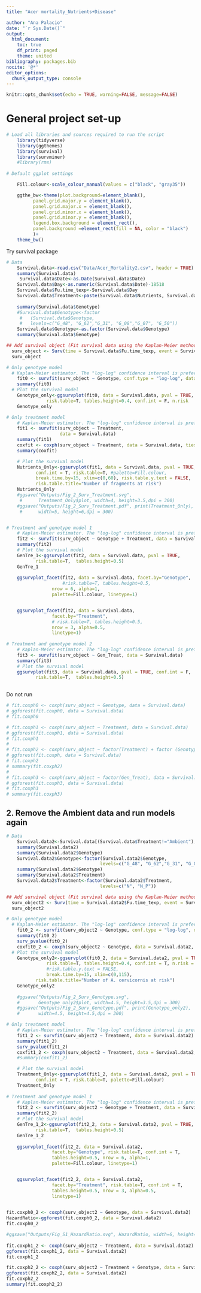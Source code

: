 ```yaml
---
title: "Acer mortality_Nutrients+Disease"

author: "Ana Palacio"
date: "`r Sys.Date()`"
output:
  html_document:
    toc: true
    df_print: paged
    theme: united
bibliography: packages.bib
nocite: '@*'
editor_options:
  chunk_output_type: console
---
```


```r
knitr::opts_chunk$set(echo = TRUE, warning=FALSE, message=FALSE)
```

# General project set-up 

```r

# Load all libraries and sources required to run the script
    library(tidyverse)
    library(ggthemes)
    library(survival)
    library(survminer)
    #library(rms)
   
# Default ggplot settings

    Fill.colour<-scale_colour_manual(values = c("black", "gray35"))

    ggthe_bw<-theme(plot.background=element_blank(),
          panel.grid.major.y = element_blank(),
          panel.grid.major.x = element_blank(),
          panel.grid.minor.x = element_blank(),
          panel.grid.minor.y = element_blank(),
          legend.box.background = element_rect(),
          panel.background =element_rect(fill = NA, color = "black")
          )+
    theme_bw()
```

Try survival package

```r
# Data
    Survival.data<-read.csv("Data/Acer_Mortality2.csv", header = TRUE)
    summary(Survival.data)
     Survival.data$Date<-as.Date(Survival.data$Date)
    Survival.data$Day<-as.numeric(Survival.data$Date)-18518
    Survival.data$Fu.time_texp<-Survival.data$Day
    Survival.data$Treatment<-paste(Survival.data$Nutrients, Survival.data$Disease, sep = "-" )
    
    summary(Survival.data$Genotype)
    #Survival.data$Genotype<-factor 
     #   (Survival.data$Genotype, 
     #   levels=c("G_48", "G_62","G_31", "G_08","G_07", "G_50"))
    Survival.data$Genotype<-as.factor(Survival.data$Genotype)
    summary(Survival.data$Genotype)
```

```r
## Add survival object (Fit survival data using the Kaplan-Meier method)
  surv_object <- Surv(time = Survival.data$Fu.time_texp, event = Survival.data$Fu.stat_exp)
  surv_object 

# Only genotype model
  # Kaplan-Meier estimator. The "log-log" confidence interval is preferred.
    fit0 <- survfit(surv_object ~ Genotype, conf.type = "log-log", data = Survival.data)
    summary(fit0)
  # Plot the survival model
    Genotype_only<-ggsurvplot(fit0, data = Survival.data, pval = TRUE,
               risk.table=T, tables.height=0.4, conf.int = F, n.risk   = TRUE )
    Genotype_only

# Only treatment model
    # Kaplan-Meier estimator. The "log-log" confidence interval is preferred.
    fit1 <- survfit(surv_object ~ Treatment,
                    data = Survival.data)
    summary(fit1)
    coxfit <- coxph(surv_object ~ Treatment, data = Survival.data, ties = 'exact')
    summary(coxfit)

    # Plot the survival model
    Nutrients_Only<-ggsurvplot(fit1, data = Survival.data, pval = TRUE, 
           conf.int = T, risk.table=T, #palette=Fill.colour,
           break.time.by=15, xlim=c(0,60), risk.table.y.text = FALSE,
           risk.table.title="Number of fragments at risk")
    Nutrients_Only
    #ggsave("Outputs/Fig_2_Surv_Treatment.svg", 
     #      Treatment_Only$plot, width=4, height=3.5,dpi = 300)
    #ggsave("Outputs/Fig_2_Surv_Treatment.pdf", print(Treatment_Only),
     #      width=5, height=6,dpi = 300)


# Treatment and genotype model 1 
    # Kaplan-Meier estimator. The "log-log" confidence interval is preferred.
    fit2 <- survfit(surv_object ~ Genotype + Treatment, data = Survival.data)
    summary(fit2)
    # Plot the survival model
    GenTre_1<-ggsurvplot(fit2, data = Survival.data, pval = TRUE,
           risk.table=T,  tables.height=0.5)
    GenTre_1
    
    ggsurvplot_facet(fit2, data = Survival.data, facet.by="Genotype", 
                     #risk.table=T, tables.height=0.5, 
                 nrow = 6, alpha=1,
                 palette=Fill.colour, linetype=1)


    ggsurvplot_facet(fit2, data = Survival.data, 
                 facet.by="Treatment", 
                 # risk.table=T, tables.height=0.5, 
                 nrow = 3, alpha=0.5,
                 linetype=1)
    
# Treatment and genotype model 2
    # Kaplan-Meier estimator. The "log-log" confidence interval is preferred.
    fit3 <- survfit(surv_object ~ Gen_Treat, data = Survival.data)
    summary(fit3)
    # Plot the survival model
    ggsurvplot(fit3, data = Survival.data, pval = TRUE, conf.int = F,
           risk.table=T,  tables.height=0.5)
    

```

Do not run
```r
# fit.coxph0 <- coxph(surv_object ~ Genotype, data = Survival.data)
# ggforest(fit.coxph0, data = Survival.data)
# fit.coxph0

# fit.coxph1 <- coxph(surv_object ~ Treatment, data = Survival.data)
# ggforest(fit.coxph1, data = Survival.data)
# fit.coxph1
# 
# fit.coxph2 <- coxph(surv_object ~ factor(Treatment) + factor (Genotype), data = Survival.data)
# ggforest(fit.coxph, data = Survival.data)
# fit.coxph2
# summary(fit.coxph2)
# 
# fit.coxph3 <- coxph(surv_object ~ factor(Gen_Treat), data = Survival.data)
# ggforest(fit.coxph3, data = Survival.data)
# fit.coxph3
# summary(fit.coxph3)

```

## 2. Remove the Ambient data and run models again

```r
# Data
    Survival.data2<-Survival.data[(Survival.data$Treatment!="Ambient"),]
    summary(Survival.data2)
    summary(Survival.data2$Genotype)
    Survival.data2$Genotype<-factor(Survival.data2$Genotype, 
                                   levels=c("G_48", "G_62","G_31", "G_08","G_07", "G_50"))
    summary(Survival.data2$Genotype)
    summary(Survival.data2$Treatment)
    Survival.data2$Treatment<-factor(Survival.data2$Treatment, 
                                   levels=c("N", "N_P"))
```

```r
## Add survival object (Fit survival data using the Kaplan-Meier method)
  surv_object2 <- Surv(time = Survival.data2$Fu.time_texp, event = Survival.data2$Fu.stat_exp)
  surv_object2 

# Only genotype model
  # Kaplan-Meier estimator. The "log-log" confidence interval is preferred.
    fit0_2 <- survfit(surv_object2 ~ Genotype, conf.type = "log-log", data = Survival.data2)
    summary(fit0_2)
    surv_pvalue(fit0_2)
    coxfit0_2 <- coxph(surv_object2 ~ Genotype, data = Survival.data2, ties = 'exact')
  # Plot the survival model
    Genotype_only2<-ggsurvplot(fit0_2, data = Survival.data2, pval = TRUE,
               risk.table=T, tables.height=0.4, conf.int = T, n.risk = TRUE,
               #risk.table.y.text = FALSE, 
               break.time.by=15, xlim=c(0,115), 
           risk.table.title="Number of A. cervicornis at risk")
    Genotype_only2
    
    #ggsave("Outputs/Fig_2_Surv_Genotype.svg", 
    #       Genotype_only2$plot, width=4.5, height=3.5,dpi = 300)
    #ggsave("Outputs/Fig_2_Surv_Genotype.pdf", print(Genotype_only2),
    #       width=4.5, height=4.5,dpi = 300)

# Only treatment model
    # Kaplan-Meier estimator. The "log-log" confidence interval is preferred.
    fit1_2 <- survfit(surv_object2 ~ Treatment, data = Survival.data2)
    summary(fit1_2)
    surv_pvalue(fit1_2)
    coxfit1_2 <- coxph(surv_object2 ~ Treatment, data = Survival.data2, ties = 'exact')
    #summary(coxfit1_2)

    # Plot the survival model
    Treatment_Only<-ggsurvplot(fit1_2, data = Survival.data2, pval = TRUE, 
           conf.int = T, risk.table=T, palette=Fill.colour)
    Treatment_Only
    
# Treatment and genotype model 1 
    # Kaplan-Meier estimator. The "log-log" confidence interval is preferred.
    fit2_2 <- survfit(surv_object2 ~ Genotype + Treatment, data = Survival.data2)
    summary(fit2_2)
    # Plot the survival model
    GenTre_1_2<-ggsurvplot(fit2_2, data = Survival.data2, pval = TRUE, conf.int = T,
           risk.table=T,  tables.height=0.5)
    GenTre_1_2
    
    ggsurvplot_facet(fit2_2, data = Survival.data2, 
                 facet.by="Genotype", risk.table=T, conf.int = T,
                 tables.height=0.5, nrow = 6, alpha=1,
                 palette=Fill.colour, linetype=1)


    ggsurvplot_facet(fit2_2, data = Survival.data2, 
                 facet.by="Treatment", risk.table=T, conf.int = T,
                 tables.height=0.5, nrow = 3, alpha=0.5,
                 linetype=1)
    

```

```r
fit.coxph0_2 <- coxph(surv_object2 ~ Genotype, data = Survival.data2)
HazardRatio<-ggforest(fit.coxph0_2, data = Survival.data2)
fit.coxph0_2

#ggsave("Outputs/Fig_S1_HazardRatio.svg", HazardRatio, width=6, height=4,dpi = 300)
    
fit.coxph1_2 <- coxph(surv_object2 ~ Treatment, data = Survival.data2)
ggforest(fit.coxph1_2, data = Survival.data2)
fit.coxph1_2

fit.coxph2_2 <- coxph(surv_object2 ~ Treatment + Genotype, data = Survival.data2)
ggforest(fit.coxph2_2, data = Survival.data2)
fit.coxph2_2
summary(fit.coxph2_2)
```
